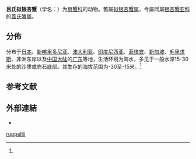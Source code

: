 {{Speciesbox
 | taxon = Gaillardiellus rueppelli
 | authority = (Krauss, 1843){{r|WoRMS_444035}}
 | synonyms_refs = {{r|id11768|WoRMS_444035}}
 | synonyms =
* ''Actaea pilosa'' {{small|Stimpson, 1858}}
* ''Actaea rueppellii'' {{small|(Krauss, 1843)}}(superseded combination)
* ''Actaea ruppelli'' {{small|(Krauss, 1843)}}(incorrect spelling of basionym)
* ''Aegle rugata'' {{small|White, 1848}}
* ''Cancer (Aegle) rüppelli'' {{small|Krauss, 1843}}(basionym)
* ''Gaillardiellus ruppelli'' {{small|(Krauss, 1843)}} (incorrect spelling)
* ''Paractaea ruppellii'' {{small|(Krauss, 1843)}}{{r|id11768}}
}}

'''吕氏拟银杏蟹'''（学名：{{lang|la|''Gaillardiellus ruppellii''}}）为[[扇蟹科|扇蟹科]]的动物。舊屬[[拟银杏蟹属|拟银杏蟹属]]{{r|id11768}}，今屬同屬[[银杏蟹亚科|银杏蟹亚科]]的[[蓋氏蟹屬|蓋氏蟹屬]]{{r|WoRMS_444035|TaiBIF_433064|TaiBNET_433064}}。

==分佈==
分布于[[日本|日本]]、[[新喀里多尼亚|新喀里多尼亚]]、[[澳大利亚|澳大利亚]]、[[印度尼西亚|印度尼西亚]]、[[菲律宾|菲律宾]]、[[新加坡|新加坡]]、[[毛里求斯|毛里求斯]]、非洲东岸以及[[中国大陆|中国大陆]]的[[广东|广东]]等地，生活环境为海水，多见于一般水深15-30米处的沙质或岩石底部。其生存的海拔范围为-30至-15米。<ref name='id11768'/>

==参考文献==
{{reflist|refs=
<ref name='id11768'>{{cite web
 | url =http://www.bioinfo.cn/db05/BjdwSpecies.php?action=view&id=11768
 | deadurl =yes
 | archiveurl =https://web.archive.org/web/20160305080717/http://www.bioinfo.cn/db05/BjdwSpecies.php?action=view&id=11768
 | title =吕氏拟银杏蟹
 | work =《中国动物物种编目数据库》
 | publisher =中国科学院微生物研究所
 | author =中国科学院动物研究所
 | access-date =2009-04-28
 | archivedate =2016-03-05
 }}</ref>
<ref name="TaiBIF_433064">{{TaiBIF |id=433064 |binomial=Gaillardiellus rueppelli |authority=(Krauss, 1843) |zh=  |access-date=2020-06-11 }}</ref>
<ref name="TaiBNET_433064">{{TaiBNET |id=433064 |binomial=Gaillardiellus rueppelli |authority=(Krauss, 1843) |zh=  |access-date=2020-06-11 }}</ref>
<ref name="WoRMS_444035">{{WoRMS |id=444035
 |last=Davie, |first=Peter
 |title=''Gaillardiellus rueppelli'' (Krauss, 1843)
 |date=2009-12-17 |access-date=2020-05-05 }}</ref>
}}

==外部連結==
{{commonscat |Paractaea ruppellii}} 
*{{Wikispecies-inline |Paractaea ruppellii}}
{{Taxonbar}}
[[Category:蓋氏蟹屬|ruppellii]]
{{螃蟹小作品}}